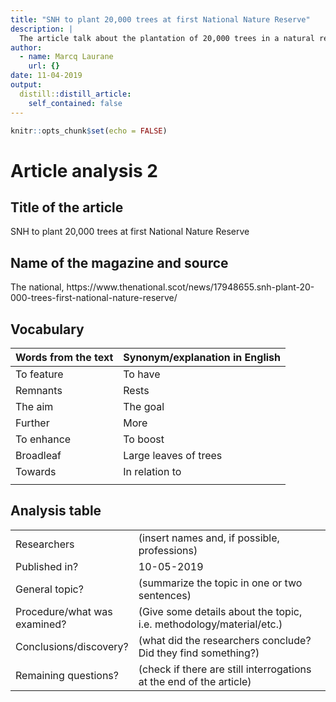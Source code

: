 ```yaml
---
title: "SNH to plant 20,000 trees at first National Nature Reserve"
description: |
  The article talk about the plantation of 20,000 trees in a natural reserve in UK.
author:
  - name: Marcq Laurane
    url: {}
date: 11-04-2019
output:
  distill::distill_article:
    self_contained: false
---
```


```r
knitr::opts_chunk$set(echo = FALSE)
```

# Article analysis 2 

## Title of the article 

SNH to plant 20,000 trees at first National Nature Reserve

## Name of the magazine and source

The national, https://www.thenational.scot/news/17948655.snh-plant-20-000-trees-first-national-nature-reserve/

## Vocabulary 

| Words from the text | Synonym/explanation in English |
| ------------------- | ------------------------------ |
| To feature    | To have                   |
| Remnants      | Rests
| The aim       | The goal |
| Further       | More |
| To enhance    | To boost |
| Broadleaf     | Large leaves of trees |
| Towards       | In relation to |
| 

## Analysis table 

|                              |                                                                     |
| ---------------------------- | ------------------------------------------------------------------- |
| Researchers                  | (insert names and, if possible, professions)                        |
| Published in?                | 10-05-2019                                                       |
| General topic?               |  (summarize the topic in one or two sentences)                      |
| Procedure/what was examined? | (Give some details about the topic, i.e. methodology/material/etc.) |
| Conclusions/discovery?       |  (what did the researchers conclude? Did they find something?)      |
| Remaining questions?         | (check if there are still interrogations at the end of the article) |


